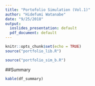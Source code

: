 ```yaml
---
title: "Portofolio Simulation (Vol.1)"
author: "Hidefumi Watanabe"
date: "9/25/2018"
output:
  ioslides_presentation: default
  pdf_document: default
---
```

```r
knitr::opts_chunk$set(echo = TRUE)
source("portfolio_lib.R")
```

```r
source("portfolio_sim_b.R")
```

##Summary
```r
kable(df_summary)
```

